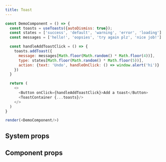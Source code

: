 ```yaml
---
title: Toast
---
```


```javascript live noinline
const DemoComponent = () => {
  const toasts = useToasts({autoDismiss: true});
  const states = ['success', 'default', 'warning', 'error', 'loading']
  const messages = ['hello!', 'oopsies', 'try again plz', 'nice job!']

  const handleAddToastClick = () => {
    toasts.addToast({
      message: messages[Math.floor(Math.random() * Math.floor(4))],
      type: states[Math.floor(Math.random() * Math.floor(5))],
      action: {text: 'Undo', handleOnClick: () => window.alert('hi')}
    })
  }

  return (
    <>
      <Button onClick={handleAddToastClick}>Add a toast</Button>
      <ToastContainer {...toasts}/>
    </>
  )
}

render(<DemoComponent/>)
```

## System props


## Component props
